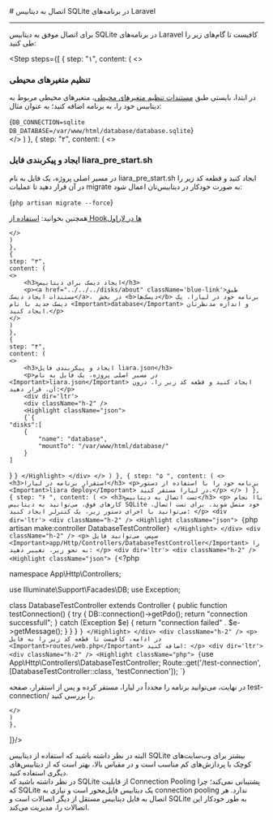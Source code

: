 
<Layout>
# اتصال به دیتابیس SQLite در برنامه‌های Laravel
<hr className="mb-2" />

<p> برای اتصال موفق به دیتابیس SQLite در برنامه‌های Laravel کافیست تا گام‌های زیر را طی کنید: </p>
<div className="h-2" />

<Step  steps={[
    {
    step: "۱",
    content: (
    <>
            <h3>تنظیم متغیرهای محیطی</h3>
            <p>
              در ابتدا، بایستی طبق <a href="../../../details/envs" className="blue-link">مستندات تنظیم متغیرهای محیطی</a>، متغیرهای محیطی مربوط به دیتابیس خود را، به برنامه اضافه کنید؛ به عنوان مثال:
            </p>
            <div dir='ltr'>
                <Highlight className="bash">
                    {`DB_CONNECTION=sqlite
DB_DATABASE=/var/www/html/database/database.sqlite`}
                </Highlight>
            </div>
    </>
    )
    },
    {
    step: "۲",
    content: (
    <>
            <h3>
            ایجاد و پیکربندی فایل <Important>liara_pre_start.sh</Important>
            </h3>
            <div className="h-1" />
            <p>
              در مسیر اصلی پروژه، یک فایل به نام <Important>liara_pre_start.sh</Important> ایجاد کنید و قطعه کد زیر را در آن قرار دهید تا عملیات migrate به صورت خودکار در دیتابیس‌تان اعمال شود:
            </p>
            <div className="h-2" />
            <div dir='ltr'>
                <Highlight className="bash">
                    {`php artisan migrate --force`}
                </Highlight>
            </div>
            <div className="h-2" />
            <Alert variant='success'>
            <p>همچنین بخوانید: <a href="../use-hooks" className="blue-link">استفاده از Hookها در لاراول</a></p>
            </Alert>

    </>
    )
    },
    {
    step: "۳",
    content: (
    <>
        <h3>ایجاد دیسک برای دیتابیس</h3>
        <p><a href="../../../disks/about" className='blue-link'>طبق مستندات ایجاد دیسک</a>،  در بخش <b>دیسک‌ها</b> برنامه خود در لیارا، یک دیسک جدید با نام <Important>database</Important> و اندازه مدنظرتان ایجاد کنید.</p>
    </>
    )
    },
    {
    step: "۴",
    content: (
    <>
        <h3>ایجاد و پیکربندی فایل liara.json</h3>
        <p>در مسیر اصلی پروژه، یک فایل به نام <Important>liara.json</Important> ایجاد کنید و قطعه کد زیر را، درون آن، قرار دهید:</p>
        <div dir='ltr'>
        <div className="h-2" />
        <Highlight className="json">
        {`{
    "disks":[
        {
            "name": "database",
            "mountTo": "/var/www/html/database/"
        }
    ]
}
`}
        </Highlight>
        </div>
    </>
    )
    },
    {
    step: "۵ ",
    content: (
    <>
        <h3>استقرار برنامه در لیارا</h3>
        <p>برنامه خود را با استفاده از دستور <Important>liara deploy</Important> در لیارا مستقر کنید.</p>
    </>
    )
    },
    {
    step: "۶ ",
    content: (
    <>
        <h3>تست اتصال به دیتابیس</h3>
        <p>
          باا نجام کارهای فوق، می‌توانید به دیتابیس SQLite خود متصل شوید. برای تست اتصال، می‌توانید با اجرای دستور زیر، یک کنترلر ایجاد کنید:
        </p>
        <div dir='ltr'>
        <div className="h-2" />
        <Highlight className="json">
        {`php artisan make:controller DatabaseTestController`}
        </Highlight>
        </div>
        <div className="h-2" />
        <p>
          سپس، می‌توانید فایل <Important>app/Http/Controllers/DatabaseTestController</Important> را به نحو زیر، تغییر دهید:
        </p>
        <div dir='ltr'>
        <div className="h-2" />
        <Highlight className="json">
        {`<?php

namespace App\Http\Controllers;

use Illuminate\Support\Facades\DB;
use Exception;

class DatabaseTestController extends Controller
{
    public function testConnection()
    {
        try {
            DB::connection()->getPdo();
            return "connection successfull";
        } catch (Exception $e) {
            return "connection failed" . $e->getMessage();
        }
    }
}
`}
        </Highlight>
        </div>
        <div className="h-2" />
        <p>
        در ادامه، کافیست تا قطعه کد زیر را به فایل <Important>routes/web.php</Important> اضافه کنید:
        </p>
        <div dir='ltr'>
        <div className="h-2" />
        <Highlight className="php">
        {`use App\Http\Controllers\DatabaseTestController;
Route::get('/test-connection', [DatabaseTestController::class, 'testConnection']);
`}
        </Highlight>
        </div>
        <div className="h-2" />
        در نهایت، می‌توانید برنامه را مجدداً در لیارا، مستقر کرده و پس از استقرار، صفحه <Important>test-connection/</Important> را بررسی کنید.


    </>
    )
    },
]}/>
<div className="h-4" />
    

<div className="h-4" />
البته در نظر داشته باشید که استفاده از دیتابیس SQLite بیشتر برای وب‌سایت‌های کوچک با پردازش‌های کم مناسب است و 
در مقیاس بالا، بهتر است که از دیتابیس‌های دیگری استفاده کنید.

<Section id="connection-pooling" title="استفاده از Connection Pooling" />
در نظر داشته باشید که SQLite از قابلیت Connection Pooling پشتیبانی نمی‌کند؛ چرا که SQLite یک دیتابیس فایل‌محور است و نیازی به connection pooling ندارد. هر اتصال به فایل دیتابیس مستقل از دیگر اتصالات است و SQLite به طور خودکار این اتصالات را، مدیریت می‌کند.


</Layout>